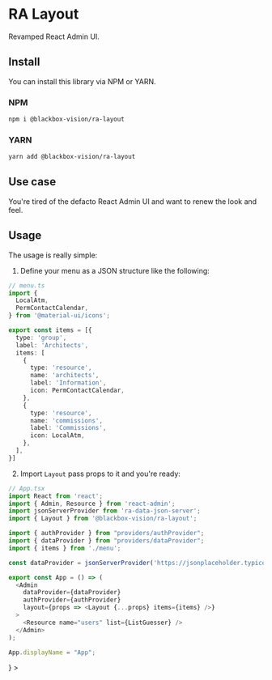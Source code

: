 

<Meta title="UI-UX/RA Layout" component={Layout} />

# RA Layout

Revamped React Admin UI.

## Install

You can install this library via NPM or YARN.

### NPM

```bash
npm i @blackbox-vision/ra-layout
```

### YARN

```bash
yarn add @blackbox-vision/ra-layout
```

## Use case

You're tired of the defacto React Admin UI and want to renew the look and feel. 

## Usage

The usage is really simple:

1. Define your menu as a JSON structure like the following:

```typescript
// menu.ts
import {
  LocalAtm,
  PermContactCalendar,
} from '@material-ui/icons';

export const items = [{
  type: 'group',
  label: 'Architects',
  items: [
    {
      type: 'resource',
      name: 'architects',
      label: 'Information',
      icon: PermContactCalendar,
    },
    {
      type: 'resource',
      name: 'commissions',
      label: 'Commissions',
      icon: LocalAtm,
    },
  ],
}]
```

2. Import `Layout` pass props to it and you're ready:

```typescript
// App.tsx
import React from 'react';
import { Admin, Resource } from 'react-admin';
import jsonServerProvider from 'ra-data-json-server';
import { Layout } from '@blackbox-vision/ra-layout';

import { authProvider } from "providers/authProvider";
import { dataProvider } from "providers/dataProvider";
import { items } from './menu';

const dataProvider = jsonServerProvider('https://jsonplaceholder.typicode.com');

export const App = () => (
  <Admin 
    dataProvider={dataProvider}
    authProvider={authProvider}
    layout={props => <Layout {...props} items={items} />}
  >
    <Resource name="users" list={ListGuesser} />
  </Admin>
);

App.displayName = "App";
```

<Story name="layout">
  <ThemeProvider theme={theme}>
    <Admin 
      dataProvider={dataProvider}
      authProvider={authProvider}
      layout={props => <Layout items={items} />}
      >
      <Resource name="users" list={ListGuesser} />
    </Admin>
  </ThemeProvider>
</Story>